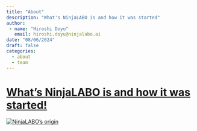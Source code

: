 ```yaml
---
title: "About"
description: "What's NinjaLABO is and how it was started"
author: 
 - name: "Hiroshi Doyu"
   email: hiroshi.doyu@ninjalabo.ai
date: "08/06/2024"
draft: false
categories:
  - about
  - team
---
```


# [What's NinjaLABO is and how it was started!](https://www.helsinki.fi/en/networks/helsinki-incubators/news/incubator-blogs-nexus-team-origami-aims-democratize-ai-making-it-cloud-free)

[![NinjaLABO's origin](https://www.helsinki.fi/assets/drupal/styles/16_10_xl/s3/media-image/Origami-2.jpg.webp)](https://www.helsinki.fi/en/networks/helsinki-incubators/news/incubator-blogs-nexus-team-origami-aims-democratize-ai-making-it-cloud-free)


